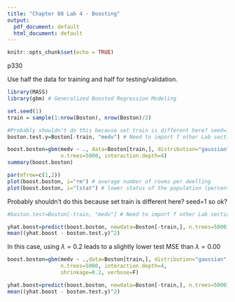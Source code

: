 ```yaml
---
title: "Chapter 08 Lab 4 - Boosting"
output:
  pdf_document: default
  html_document: default
---
```


```r
knitr::opts_chunk$set(echo = TRUE)
```

p330

Use half the data for training and half for testing/validation.
```r
library(MASS)
library(gbm) # Generalized Boosted Regression Modeling
```

```r
set.seed(1)
train = sample(1:nrow(Boston), nrow(Boston)/2)

#Probably shouldn't do this because set train is different here? seed=1 so ok?
boston.test.y=Boston[-train, "medv"] # Need to import f other Lab section

```

```r
boost.boston=gbm(medv ~ ., data=Boston[train,], distribution="gaussian",
                 n.trees=5000, interaction.depth=4)
summary(boost.boston)
```

```r
par(mfrow=c(1,2))
plot(boost.boston, i="rm") # average number of rooms per dwelling
plot(boost.boston, i="lstat") # lower status of the population (percent)
```
Probably shouldn't do this because set train is different here? seed=1 so ok?
```r
#boston.test=Boston[-train, "medv"] # Need to import f other Lab section
```

```r
yhat.boost=predict(boost.boston, newdata=Boston[-train,], n.trees=5000)
mean((yhat.boost - boston.test.y)^2)
```


In this case, using $\lambda = 0.2$ leads to a slightly lower test MSE than $\lambda = 0.00$

```r
boost.boston=gbm(medv ~ .,data=Boston[train,], distribution="gaussian",
                 n.trees=5000, interaction.depth=4,
                 shrinkage=0.2, verbose=F)

yhat.boost=predict(boost.boston, newdata=Boston[-train,], n.trees=5000)
mean((yhat.boost - boston.test.y)^2)
```

